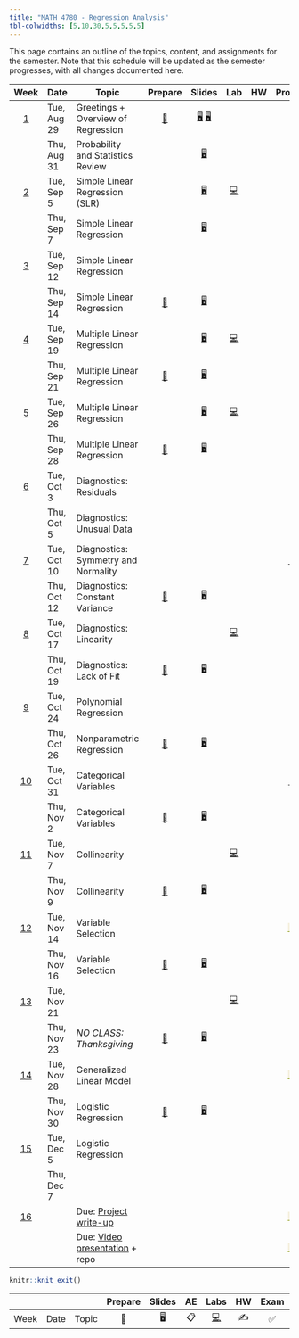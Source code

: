 ```yaml
---
title: "MATH 4780 - Regression Analysis"
tbl-colwidths: [5,10,30,5,5,5,5,5]
---
```


This page contains an outline of the topics, content, and assignments for the semester. Note that this schedule will be updated as the semester progresses, with all changes documented here.

::: column-screen-inset-right
|           Week            | Date        | Topic                                                                                                                     |                             Prepare                             |                                                                           Slides                                                                            |                                    Lab                                     | HW  |                                                                                                                                                                                                                                                                                                                       Project                                                                                                                                                                                                                                                                                                                        |
|:----:|------|------|:----:|:----:|:----:|:----:|:---------------------------:|
|  [1](/weeks/week-1.html)  | Tue, Aug 29 | Greetings + Overview of Regression                                                                                        |  [📖](/weeks/week-1.html#prepare){aria-label="Week 1 summary"}  | [🖥️](/slides/01-syllabus.html "01-syllabus"){aria-label="01-syllabus slides"} [🖥️](/slides/02-overview.html "02-overview"){aria-label="02-overview slides"} |                                                                            |     |                                                                                                                                                                                                                                                                                                                                                                                                                                                                                                                                                                                                                                                      |
|                           | Thu, Aug 31 | Probability and Statistics Review                                                                                         |                                                                 |                                   [🖥️](/slides/03-prob-stat.html "03-prob-stat slides"){aria-label="03-prob-stat slides"}                                   |                                                                            |     |                                                                                                                                                                                                                                                                                                                                                                                                                                                                                                                                                                                                                                                      |
|  [2](/weeks/week-2.html)  | Tue, Sep 5  | Simple Linear Regression (SLR)                                                                                            |                                                                 |                                              [🖥️](/slides/lab-1.html "Lab slides"){aria-label="Lab 1 slides"}                                               | [💻](/labs/lab-1.html "Lab instructions"){aria-label="Lab 1 instructions"} |     |                                                                                                                                                                                                                                                                                                                                                                                                                                                                                                                                                                                                                                                      |
|                           | Thu, Sep 7  | Simple Linear Regression                                                                                                  |                                                                 |                                          [🖥️](/slides/lec-3.html "Lecture slides"){aria-label="Lecture 3 slides"}                                           |                                                                            |     |                                                                                                                                                                                                                                                                                                                                                                                                                                                                                                                                                                                                                                                      |
|  [3](/weeks/week-3.html)  | Tue, Sep 12 | Simple Linear Regression                                                                                                  |                                                                 |                                                                                                                                                             |                                                                            |     |                                                                                                                                                                                                                                                                                                                                                                                                                                                                                                                                                                                                                                                      |
|                           | Thu, Sep 14 | Simple Linear Regression                                                                                                  |  [📖](/weeks/week-3.html#prepare){aria-label="Week 3 summary"}  |                                          [🖥️](/slides/lec-4.html "Lecture slides"){aria-label="Lecture 4 slides"}                                           |                                                                            |     |                                                                                                                                                                                                                                                                                                                                                                                                                                                                                                                                                                                                                                                      |
|  [4](/weeks/week-4.html)  | Tue, Sep 19 | Multiple Linear Regression                                                                                                |                                                                 |                                               [🖥️](/slides/lab-2.pdf "Lab slides"){aria-label="Lab 2 slides"}                                               | [💻](/labs/lab-2.html "Lab instructions"){aria-label="Lab 2 instructions"} |     |                                                                                                                                                                                                                                                                                                                                                                                                                                                                                                                                                                                                                                                      |
|                           | Thu, Sep 21 | Multiple Linear Regression                                                                                                |  [📖](/weeks/week-4.html#prepare){aria-label="Week 4 summary"}  |                                          [🖥️](/slides/lec-6.html "Lecture slides"){aria-label="Lecture 6 slides"}                                           |                                                                            |     |                                                                                                                                                                                                                                                                                                                                                                                                                                                                                                                                                                                                                                                      |
|  [5](/weeks/week-5.html)  | Tue, Sep 26 | Multiple Linear Regression                                                                                                |                                                                 |                                              [🖥️](/slides/lab-3.html "Lab slides"){aria-label="Lab 3 slides"}                                               | [💻](/labs/lab-3.html "Lab instructions"){aria-label="Lab 3 instructions"} |     |                                                                                                                                                                                                                                                                                                                                                                                                                                                                                                                                                                                                                                                      |
|                           | Thu, Sep 28 | Multiple Linear Regression                                                                                                |  [📖](/weeks/week-5.html#prepare){aria-label="Week 5 summary"}  |                                          [🖥️](/slides/lec-8.html "Lecture slides"){aria-label="Lecture 8 slides"}                                           |                                                                            |     |                                                                                                                                                                                                                                                                                                                                                                                                                                                                                                                                                                                                                                                      |
|  [6](/weeks/week-6.html)  | Tue, Oct 3  | Diagnostics: Residuals                                                                                                    |                                                                 |                                                                                                                                                             |                                                                            |     |                                                                                                                                                                                                                                                                                                                                                                                                                                                                                                                                                                                                                                                      |
|                           | Thu, Oct 5  | Diagnostics: Unusual Data                                                                                                 |                                                                 |                                                                                                                                                             |                                                                            |     |                                                                                                                                                                                                                                                                                                                                                                                                                                                                                                                                                                                                                                                      |
|  [7](/weeks/week-7.html)  | Tue, Oct 10 | Diagnostics: Symmetry and Normality                                                                                       |                                                                 |                                                                                                                                                             |                                                                            |     |                                                                                                                                                                                                                                                                  [📂](https://sta210-s22.github.io/website/project-description.html#topic-ideas){aria-label="Project topic ideas"}                                                                                                                                                                                                                                                                   |
|                           | Thu, Oct 12 | Diagnostics: Constant Variance                                                                                            |  [📖](/weeks/week-7.html#prepare){aria-label="Week 7 summary"}  |                                         [🖥️](/slides/lec-12.html "Lecture slides"){aria-label="Lecture 12 slides"}                                          |                                                                            |     |                                                                                                                                                                                                                                                                                                                                                                                                                                                                                                                                                                                                                                                      |
|  [8](/weeks/week-8.html)  | Tue, Oct 17 | Diagnostics: Linearity                                                                                                    |                                                                 |                                                                                                                                                             | [💻](/labs/lab-4.html "Lab instructions"){aria-label="Lab 4 instructions"} |     |                                                                                                                                                                                                                                                                                                                                                                                                                                                                                                                                                                                                                                                      |
|                           | Thu, Oct 19 | Diagnostics: Lack of Fit                                                                                                  |  [📖](/weeks/week-8.html#prepare){aria-label="Week 8 summary"}  |                                         [🖥️](/slides/lec-14.html "Lecture slides"){aria-label="Lecture 14 slides"}                                          |                                                                            |     |                                                                                                                                                                                                                                                                                                                                                                                                                                                                                                                                                                                                                                                      |
|  [9](/weeks/week-9.html)  | Tue, Oct 24 | Polynomial Regression                                                                                                     |                                                                 |                                                                                                                                                             |                                                                            |     |                                                                                                                                                                                                                                                                                                                                                                                                                                                                                                                                                                                                                                                      |
|                           | Thu, Oct 26 | Nonparametric Regression                                                                                                  |  [📖](/weeks/week-9.html#prepare){aria-label="Week 9 summary"}  |                                         [🖥️](/slides/lec-16.html "Lecture slides"){aria-label="Lecture 16 slides"}                                          |                                                                            |     |                                                                                                                                                                                                                                                                                                                                                                                                                                                                                                                                                                                                                                                      |
| [10](/weeks/week-10.html) | Tue, Oct 31 | Categorical Variables                                                                                                     |                                                                 |                                                                                                                                                             |                                                                            |     |                                                                                                                                                                                                                                                              [📂](https://sta210-s22.github.io/website/project-description.html#project-proposal){aria-label="Project topic proposal"}                                                                                                                                                                                                                                                               |
|                           | Thu, Nov 2  | Categorical Variables                                                                                                     | [📖](/weeks/week-10.html#prepare){aria-label="Week 10 summary"} |                                         [🖥️](/slides/lec-18.html "Lecture slides"){aria-label="Lecture 18 slides"}                                          |                                                                            |     |                                                                                                                                                                                                                                                                                                                                                                                                                                                                                                                                                                                                                                                      |
| [11](/weeks/week-11.html) | Tue, Nov 7  | Collinearity                                                                                                              |                                                                 |                                                                                                                                                             | [💻](/labs/lab-5.html "Lab instructions"){aria-label="Lab 5 instructions"} |     |                                                                                                                                                                                                                                                                                                                                                                                                                                                                                                                                                                                                                                                      |
|                           | Thu, Nov 9  | Collinearity                                                                                                              | [📖](/weeks/week-11.html#prepare){aria-label="Week 11 summary"} |                                         [🖥️](/slides/lec-20.html "Lecture slides"){aria-label="Lecture 20 slides"}                                          |                                                                            |     |                                                                                                                                                                                                                                                                                                                                                                                                                                                                                                                                                                                                                                                      |
| [12](/weeks/week-12.html) | Tue, Nov 14 | Variable Selection                                                                                                        |                                                                 |                                                                                                                                                             |                                                                            |     |                [📂](https://sta210-s22.github.io/website/project-description.html#draft-report){aria-label="Project draft report" style="text-decoration: underline; color: rgb(133, 153, 0) !important; cursor: text; font-family: \"Lucida Grande\", serif; font-size: 16px; font-style: normal; font-variant-ligatures: none; font-variant-caps: normal; font-weight: 400; letter-spacing: normal; orphans: 2; text-align: center; text-indent: 0px; text-transform: none; white-space: pre-wrap; widows: 2; word-spacing: 0px; -webkit-text-stroke-width: 0px; caret-color: rgb(0, 0, 0); background-color: rgb(245, 240, 222);"}                |
|                           | Thu, Nov 16 | Variable Selection                                                                                                        | [📖](/weeks/week-12.html#prepare){aria-label="Week 12 summary"} |                                         [🖥️](/slides/lec-22.html "Lecture slides"){aria-label="Lecture 22 slides"}                                          |                                                                            |     |                                                                                                                                                                                                                                                                                                                                                                                                                                                                                                                                                                                                                                                      |
| [13](/weeks/week-13.html) | Tue, Nov 21 |                                                                                                                           |                                                                 |                                                                                                                                                             | [💻](/labs/lab-6.html "Lab instructions"){aria-label="Lab 6 instructions"} |     |                                                                                                                                                                                                                                                                                                                                                                                                                                                                                                                                                                                                                                                      |
|                           | Thu, Nov 23 | *NO CLASS: Thanksgiving*                                                                                                  | [📖](/weeks/week-13.html#prepare){aria-label="Week 13 summary"} |                                         [🖥️](/slides/lec-24.html "Lecture slides"){aria-label="Lecture 24 slides"}                                          |                                                                            |     |                                                                                                                                                                                                                                                                                                                                                                                                                                                                                                                                                                                                                                                      |
| [14](/weeks/week-14.html) | Tue, Nov 28 | Generalized Linear Model                                                                                                  |                                                                 |                                                                                                                                                             |                                                                            |     |                 [📂](https://sta210-s22.github.io/website/project-description.html#peer-review){aria-label="Project peer review" style="text-decoration: underline; color: rgb(133, 153, 0) !important; cursor: text; font-family: \"Lucida Grande\", serif; font-size: 16px; font-style: normal; font-variant-ligatures: none; font-variant-caps: normal; font-weight: 400; letter-spacing: normal; orphans: 2; text-align: center; text-indent: 0px; text-transform: none; white-space: pre-wrap; widows: 2; word-spacing: 0px; -webkit-text-stroke-width: 0px; caret-color: rgb(0, 0, 0); background-color: rgb(245, 240, 222);"}                 |
|                           | Thu, Nov 30 | Logistic Regression                                                                                                       | [📖](/weeks/week-14.html#prepare){aria-label="Week 14 summary"} |                                         [🖥️](/slides/lec-26.html "Lecture slides"){aria-label="Lecture 26 slides"}                                          |                                                                            |     |                                                                                                                                                                                                                                                                                                                                                                                                                                                                                                                                                                                                                                                      |
| [15](/weeks/week-15.html) | Tue, Dec 5  | Logistic Regression                                                                                                       |                                                                 |                                                                                                                                                             |                                                                            |     |                                                                                                                                                                                                                                                                                                                                                                                                                                                                                                                                                                                                                                                      |
|                           | Thu, Dec 7  |                                                                                                                           |                                                                 |                                                                                                                                                             |                                                                            |     |                                                                                                                                                                                                                                                                                                                                                                                                                                                                                                                                                                                                                                                      |
| [16](/weeks/week-16.html) |             | Due: [Project write-up](https://sta210-s22.github.io/website/project-description.html#written-report)                     |                                                                 |                                                                                                                                                             |                                                                            |     |              [📂](https://sta210-s22.github.io/website/project-description.html#written-report){aria-label="Project written report" style="text-decoration: underline; color: rgb(133, 153, 0) !important; cursor: text; font-family: \"Lucida Grande\", serif; font-size: 16px; font-style: normal; font-variant-ligatures: none; font-variant-caps: normal; font-weight: 400; letter-spacing: normal; orphans: 2; text-align: center; text-indent: 0px; text-transform: none; white-space: pre-wrap; widows: 2; word-spacing: 0px; -webkit-text-stroke-width: 0px; caret-color: rgb(0, 0, 0); background-color: rgb(245, 240, 222);"}              |
|                           |             | Due: [Video presentation](https://sta210-s22.github.io/website/project-description.html#video-presentation-slides) + repo |                                                                 |                                                                                                                                                             |                                                                            |     | [📂](https://sta210-s22.github.io/website/project-description.html#video-presentation-slides){aria-label="Project video presentation and slides" style="text-decoration: underline; color: rgb(133, 153, 0) !important; cursor: text; font-family: \"Lucida Grande\", serif; font-size: 16px; font-style: normal; font-variant-ligatures: none; font-variant-caps: normal; font-weight: 400; letter-spacing: normal; orphans: 2; text-align: center; text-indent: 0px; text-transform: none; white-space: pre-wrap; widows: 2; word-spacing: 0px; -webkit-text-stroke-width: 0px; caret-color: rgb(0, 0, 0); background-color: rgb(245, 240, 222);"} |
:::

```r
knitr::knit_exit()
```

|      |      |       | Prepare | Slides | AE  |                                                    Labs                                                    | HW  | Exam | Project |
|-------|-------|-------|:-----:|:-----:|:-----:|:-------------:|:-----:|:-----:|:-----:|
| Week | Date | Topic |   📖    |   🖥️   | 📋  | [💻](https://sakai.duke.edu/samigo-app/servlet/Login?id=6fa7ebf3-01af-42a6-91ba-3e813d3901221641094171786) | ✍️  |  ✅  |   📂    |
